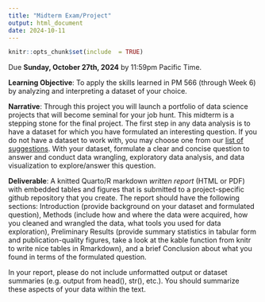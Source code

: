 ```yaml
---
title: "Midterm Exam/Project"
output: html_document
date: 2024-10-11
---
```


```r
knitr::opts_chunk$set(include  = TRUE)
```

Due **Sunday, October 27th, 2024** by 11:59pm Pacific Time.

**Learning Objective**: To apply the skills learned in PM 566 (through Week 6) by analyzing and interpreting a dataset of your choice.

**Narrative**: Through this project you will launch a portfolio of data science projects that will become seminal for your job hunt. This midterm is a stepping stone for the final project.
The first step in any data analysis is to have a dataset for which you have formulated an interesting question. If you do not have a dataset to work with, you may choose one from our [list of suggestions](/PM566/reference/#data). With your dataset, formulate a clear and concise question to answer and conduct data wrangling, exploratory data analysis, and data visualization to explore/answer this question.

**Deliverable**: A knitted Quarto/R markdown *written report*  (HTML or PDF) with embedded tables and figures that is submitted to a project-specific github repository that you create. The report should have the following sections: Introduction (provide background on your dataset and formulated question), Methods (include how and where the data were acquired, how you cleaned and wrangled the data, what tools you used for data exploration), Preliminary Results (provide summary statistics in tabular form and publication-quality figures, take a look at the kable function from knitr to write nice tables in Rmarkdown), and a brief Conclusion about what you found in terms of the formulated question.

In your report, please do not include unformatted output or dataset summaries (e.g. output from head(), str(), etc.). You should summarize these aspects of your data within the text.

